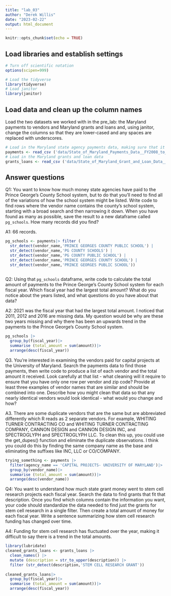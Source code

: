 ```yaml
---
title: "lab_03"
author: "Derek Willis"
date: "2023-02-22"
output: html_document
---
```


```r
knitr::opts_chunk$set(echo = TRUE)
```

## Load libraries and establish settings

```r
# Turn off scientific notation
options(scipen=999)

# Load the tidyverse
library(tidyverse)
# Load janitor
library(janitor)
```

## Load data and clean up the column names

Load the two datasets we worked with in the pre_lab: the Maryland payments to vendors and Maryland grants and loans and, using janitor, change the columns so that they are lower-cased and any spaces are replaced with underscores.

```r
# Load in the Maryland state agency payments data, making sure that it correctly sets the datatypes using all of the rows
payments <- read_csv ('data/State_of_Maryland_Payments_Data__FY2008_to_FY2024.csv') |> clean_names()
# Load in the Maryland grants and loan data
grants_loans <- read_csv ('data/State_of_Maryland_Grant_and_Loan_Data__FY2009_to_FY2022.csv') |> clean_names()
```

## Answer questions

Q1: You want to know how much money state agencies have paid to the Prince George's County School system, but to do that you'll need to find all of the variations of how the school system might be listed. Write code to find rows where the vendor name contains the county's school system, starting with a broad search and then narrowing it down. When you have found as many as possible, save the result to a new dataframe called `pg_schools`. How many records did you find?

A1: 66 records.

```r
pg_schools <- payments|> filter (
  str_detect(vendor_name,'PRINCE GEORGES COUNTY PUBLIC SCHOOL') | 
  str_detect(vendor_name,'PG COUNTY SCHOOLS') |
  str_detect(vendor_name,'PG COUNTY PUBLIC SCHOOL') | 
  str_detect(vendor_name,'PRINCE GEORGES COUNTY SCHOOL') |
  str_detect(vendor_name,'PRINCE GEORGES PUBLIC SCHOOL'))
  
```

Q2: Using that `pg_schools` dataframe, write code to calculate the total amount of payments to the Prince George's County School system for each fiscal year. Which fiscal year had the largest total amount? What do you notice about the years listed, and what questions do you have about that data?

A2: 2021 was the fiscal year that had the largest total amount. I noticed that 2011, 2012 and 2016 are missing data. My question would be why are these two years missing and why there has been an upwards trend in the payments to the Prince George's County School system.

```r
pg_schools |> 
  group_by(fiscal_year)|> 
  summarise (total_amount = sum(amount))|> 
  arrange(desc(fiscal_year))
```

Q3. You're interested in examining the vendors paid for capital projects at the University of Maryland. Search the payments data to find those payments, then write code to produce a list of each vendor and the total amount it received. Look carefully at that list - what cleaning will it require to ensure that you have only one row per vendor and zip code? Provide at least three examples of vendor names that are similar and should be combined into one. Describe how you might clean that data so that any nearly identical vendors would look identical - what would you change and how?

A3. There are some duplicate vendors that are the same but are abbreviated differently which R reads as 2 separate vendors. For example, WHITING TURNER CONTRACTING CO and WHITING TURNER CONTRACTING COMPANY, CANNON DESIGN and CANNON DESIGN INC, and SPECTROGLYPH and SPECTROGLYPH LLC. To clean this up, you could use the get_dupes() function and eliminate the duplicate observations. I think you could do this by finding the same company name as the base and eliminating the suffixes like INC, LLC or CO/COMPANY.

```r

trying_something <- payments |> 
  filter(agency_name == 'CAPITAL PROJECTS- UNIVERSITY OF MARYLAND')|>
  group_by(vendor_name)|>
  summarise (total_amount = sum(amount))|> 
  arrange(desc(vendor_name))
```

Q4: You want to understand how much state grant money went to stem cell research projects each fiscal year. Search the data to find grants that fit that description. Once you find which columns contain the information you want, your code should standardize the data needed to find just the grants for stem cell research in a single filter. Then create a total amount of money for each fiscal year. Write a sentence summarizing how stem cell research funding has changed over time.

A4: Funding for stem cell research has fluctuated over the year, making it difficult to say there is a trend in the total amounts.

```r
library(lubridate)
cleaned_grants_loans <- grants_loans |>
  clean_names() |> 
  mutate (description = str_to_upper(description)) |> 
  filter (str_detect(description,'STEM CELL RESEARCH GRANT'))
  
cleaned_grants_loans|> 
  group_by(fiscal_year)|> 
  summarise (total_amount = sum(amount))|> 
  arrange(desc(fiscal_year))
```
